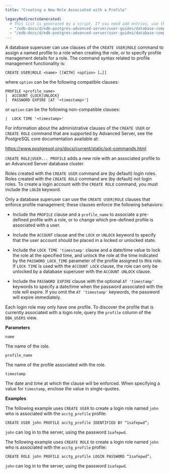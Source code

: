 ```yaml
---
title: "Creating a New Role Associated with a Profile"

legacyRedirectsGenerated:
  # This list is generated by a script. If you need add entries, use the `legacyRedirects` key.
  - "/edb-docs/d/edb-postgres-advanced-server/user-guides/database-compatibility-for-oracle-developers-guide/13/creating_a_new_role_associated_with_a_profile.html"
  - "/edb-docs/d/edb-postgres-advanced-server/user-guides/database-compatibility-for-oracle-developers-guide/latest/creating_a_new_role_associated_with_a_profile.html"
---
```


<div id="creating_a_new_role_associated_with_a_profile" class="registered_link"></div>

A database superuser can use clauses of the `CREATE USER|ROLE` command to assign a named profile to a role when creating the role, or to specify profile management details for a role. The command syntax related to profile management functionality is:

```text
CREATE USER|ROLE <name> [[WITH] <option> […]]
```

where `option` can be the following compatible clauses:

```text
PROFILE <profile_name>
|  ACCOUNT {LOCK|UNLOCK}
|  PASSWORD EXPIRE [AT '<timestamp>']
```

or `option` can be the following non-compatible clauses:

```text
|  LOCK TIME '<timestamp>'
```

For information about the administrative clauses of the `CREATE USER` or `CREATE ROLE` command that are supported by Advanced Server, see the PostgreSQL core documentation available at:

<https://www.postgresql.org/docs/current/static/sql-commands.html>

`CREATE ROLE|USER... PROFILE` adds a new role with an associated profile to an Advanced Server database cluster.

Roles created with the `CREATE USER` command are (by default) login roles. Roles created with the `CREATE ROLE` command are (by default) not login roles. To create a login account with the `CREATE ROLE` command, you must include the `LOGIN` keyword.

Only a database superuser can use the `CREATE USER|ROLE` clauses that enforce profile management; these clauses enforce the following behaviors:

-   Include the `PROFILE` clause and a `profile_name` to associate a pre-defined profile with a role, or to change which pre-defined profile is associated with a user.

-   Include the `ACCOUNT` clause and the `LOCK` or `UNLOCK` keyword to specify that the user account should be placed in a locked or unlocked state.

-   Include the `LOCK TIME 'timestamp'` clause and a date/time value to lock the role at the specified time, and unlock the role at the time indicated by the `PASSWORD_LOCK_TIME` parameter of the profile assigned to this role. If `LOCK TIME` is used with the `ACCOUNT LOCK` clause, the role can only be unlocked by a database superuser with the `ACCOUNT UNLOCK` clause.

-   Include the `PASSWORD EXPIRE` clause with the optional `AT 'timestamp'` keywords to specify a date/time when the password associated with the role will expire. If you omit the `AT 'timestamp'` keywords, the password will expire immediately.

Each login role may only have one profile. To discover the profile that is currently associated with a login role, query the `profile` column of the `DBA_USERS` view.

**Parameters**

`name`

The name of the role.

`profile_name`

The name of the profile associated with the role.

`timestamp`

The date and time at which the clause will be enforced. When specifying a value for `timestamp`, enclose the value in single-quotes.

**Examples**

The following example uses `CREATE USER` to create a login role named `john` who is associated with the `acctg_profile` profile:

```text
CREATE USER john PROFILE acctg_profile IDENTIFIED BY “1safepwd”;
```

`john` can log in to the server, using the password `1safepwd`.

The following example uses `CREATE ROLE` to create a login role named `john` who is associated with the `acctg_profile` profile:

```text
CREATE ROLE john PROFILE acctg_profile LOGIN PASSWORD “1safepwd”;
```

`john` can log in to the server, using the password `1safepwd`.
